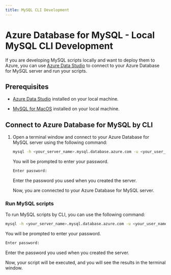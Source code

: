 ```yaml
---
title: MySQL CLI Development
---
```


# Azure Database for MySQL - Local MySQL CLI Development

If you are developing MySQL scripts locally and want to deploy them to Azure, you can use [Azure Data Studio](https://learn.microsoft.com/en-us/azure-data-studio/download-azure-data-studio?tabs=win-install%2Cwin-user-install%2Credhat-install%2Cwindows-uninstall%2Credhat-uninstall#download-azure-data-studio) to connect to your Azure Database for MySQL server and run your scripts.

## Prerequisites

- [Azure Data Studio](https://learn.microsoft.com/en-us/azure-data-studio/download-azure-data-studio?tabs=win-install%2Cwin-user-install%2Credhat-install%2Cwindows-uninstall%2Credhat-uninstall#download-azure-data-studio) installed on your local machine.

- [MySQL for MacOS](https://dev.mysql.com/downloads/mysql/) installed on your local machine.

## Connect to Azure Database for MySQL by CLI

1. Open a terminal window and connect to your Azure Database for MySQL server using the following command:

    ```bash
    mysql -h <your_server_name>.mysql.database.azure.com -u <your_user_name>@<your_server_name> -p
    ```

    You will be prompted to enter your password.

    ```bash
    Enter password:
    ```

    Enter the password you used when you created the server.

    Now, you are connected to your Azure Database for MySQL server.

### Run MySQL scripts

To run MySQL scripts by CLI, you can use the following command:

```bash
mysql -h <your_server_name>.mysql.database.azure.com -u <your_user_name>@<your_server_name> -p <your_database_name> < <your_script_name>.sql
```

You will be prompted to enter your password.

```bash
Enter password:
```

Enter the password you used when you created the server.

Now, your script will be executed, and you will see the results in the terminal window.
